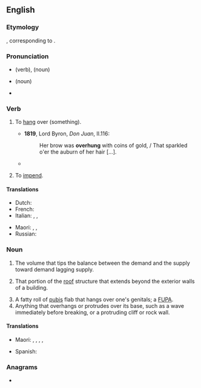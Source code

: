 ==English==

===Etymology===
{{etyl|ang|en}} {{m|ang|oferhangan}}, corresponding to {{prefix|en|over|hang}}.

===Pronunciation===
* {{a|UK}} {{IPA|en|/əʊvəˈhaŋ/}} (verb), {{IPA|en|/ˈəʊvəhaŋ/}} (noun)
* {{a|US}} {{IPA|en|/ˈoʊvəɹˌhæŋ/}} (noun)
* {{audio|en|en-us-overhang.ogg|Audio (US)}}

===Verb===
{{en-verb|overhangs|overhanging|overhung|past2=overhanged}}

# {{lb|en|transitive}} To [[hang]] over (something).
#* '''1819''', Lord Byron, ''Don Juan'', II.116:
#*: Her brow was '''overhung''' with coins of gold, / That sparkled o'er the auburn of her hair [...].
#* {{quote-book|en|year=2012  |title=Freedom...At Last! |author=Edwin Labre, ‎Solly Border |page=37 |ISBN=|passage=At that time, the upper part of the tower '''overhanged''' its base by about fourteen feet.}}
# {{lb|en|intransitive}} To [[impend]].

====Translations====
{{trans-top|hang over, as an ornament}}
* Dutch: {{t+|nl|overhangen}}
* French: {{t+|fr|surplomber}}
* Italian: {{t+|it|aggettare}}, {{t+|it|sporgere}}, {{t|it|sportare}}
{{trans-mid}}
* Maori: {{t|mi|tauwhare}}, {{t|mi|tauwharewhare}}, {{t|mi|wharewhare}}
* Russian: {{t+|ru|нависа́ть|impf}}
{{trans-bottom}}

===Noun===
{{en-noun}}

# {{lb|en|economics}} The volume that tips the balance between the demand and the supply toward demand lagging supply.
# {{lb|en|architecture}} That portion of the [[roof]] structure that extends beyond the exterior walls of a building.
# A fatty roll of [[pubis]] flab that hangs over one's genitals; a [[FUPA]].
# Anything that overhangs or protrudes over its base, such as a wave immediately before breaking, or a protruding cliff or rock wall.

====Translations====
{{trans-top|anything that overhangs}}
* Maori: {{t|mi|wharenga}}, {{t|mi|tauwharenga}}, {{t|mi|tauwharewharenga}}, {{t|mi|wharewharenga}}, {{t|mi|tīarearetanga}}
{{trans-mid}}
* Spanish: {{t+|es|protuberancia|f}}
{{trans-bottom}}

===Anagrams===
* {{anagrams|en|a=aeghnorv|hang over|hangover}}